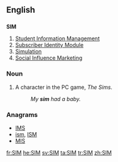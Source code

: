 ==English==
==={{acronym}}===
'''SIM'''

# [[Student Information Management]]
# [[Subscriber Identity Module]]
# [[simulation|Simulation]]
# [[Social Influence Marketing]]

===Noun===
{{en-noun|sg=sim|pl=[[SIMs]]|pl2=[[sims]]}}
#A character in the PC game, ''The Sims''.
#:''My '''sim''' had a baby.''

===Anagrams===
* [[IMS#English|IMS]] 
* [[ism#English|ism]], [[ISM#English|ISM]]
* [[MIS#English|MIS]]

[[fr:SIM]]
[[he:SIM]]
[[sv:SIM]]
[[ta:SIM]]
[[tr:SIM]]
[[zh:SIM]]